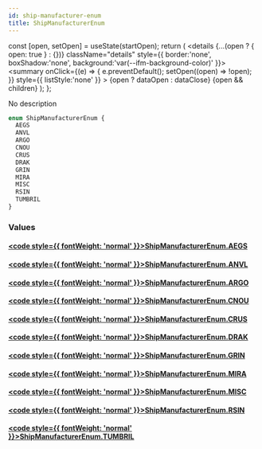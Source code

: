 ```yaml
---
id: ship-manufacturer-enum
title: ShipManufacturerEnum
---
```









  const [open, setOpen] = useState(startOpen);
  return (
    <details {...(open ? { open: true } : {})} className="details" style={{ border:'none', boxShadow:'none', background:'var(--ifm-background-color)' }}>
      <summary
        onClick={(e) => {
          e.preventDefault();
          setOpen((open) => !open);
        }}
        style={{ listStyle:'none' }}
      >
      {open ? dataOpen : dataClose}
      </summary>
      {open && children}
    </details>
  );
};








No description


```graphql
enum ShipManufacturerEnum {
  AEGS
  ANVL
  ARGO
  CNOU
  CRUS
  DRAK
  GRIN
  MIRA
  MISC
  RSIN
  TUMBRIL
}
```




### Values

#### [<code style={{ fontWeight: 'normal' }}>ShipManufacturerEnum.<b>AEGS</b></code>](#)  



#### [<code style={{ fontWeight: 'normal' }}>ShipManufacturerEnum.<b>ANVL</b></code>](#)  



#### [<code style={{ fontWeight: 'normal' }}>ShipManufacturerEnum.<b>ARGO</b></code>](#)  



#### [<code style={{ fontWeight: 'normal' }}>ShipManufacturerEnum.<b>CNOU</b></code>](#)  



#### [<code style={{ fontWeight: 'normal' }}>ShipManufacturerEnum.<b>CRUS</b></code>](#)  



#### [<code style={{ fontWeight: 'normal' }}>ShipManufacturerEnum.<b>DRAK</b></code>](#)  



#### [<code style={{ fontWeight: 'normal' }}>ShipManufacturerEnum.<b>GRIN</b></code>](#)  



#### [<code style={{ fontWeight: 'normal' }}>ShipManufacturerEnum.<b>MIRA</b></code>](#)  



#### [<code style={{ fontWeight: 'normal' }}>ShipManufacturerEnum.<b>MISC</b></code>](#)  



#### [<code style={{ fontWeight: 'normal' }}>ShipManufacturerEnum.<b>RSIN</b></code>](#)  



#### [<code style={{ fontWeight: 'normal' }}>ShipManufacturerEnum.<b>TUMBRIL</b></code>](#)